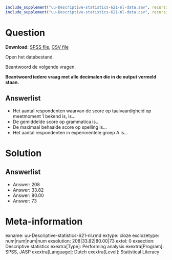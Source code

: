 ```{r, echo = FALSE, results = "hide"}
include_supplement("uu-Descriptive-statistics-621-nl-data.sav", recursive = TRUE)
include_supplement("uu-Descriptive-statistics-621-nl-data.csv", recursive = TRUE)
```

Question
========

**Download**: [SPSS file](uu-Descriptive-statistics-621-nl-data.sav), [CSV file](uu-Descriptive-statistics-621-nl-data.csv)

Open het databestand.

Beantwoord de volgende vragen.

**Beantwoord iedere vraag met alle decimalen die in de output vermeld staan.**

Answerlist
----------
* Het aantal respondenten waarvan de score op taalvaardigheid op meetmoment 1 bekend is, is…
* De gemiddelde score op grammatica is…
* De maximaal behaalde score op spelling is…
* Het aantal respondenten in experimentele groep A is…

Solution
========

Answerlist
----------
* Answer: 208
* Answer: 33.82
* Answer: 80.00
* Answer: 73


Meta-information
================
exname: uu-Descriptive-statistics-621-nl.rmd
extype: cloze
exclozetype: num|num|num|num 
exsolution: 208|33.82|80.00|73
extol: 0
exsection: Descriptive statistics
exextra[Type]: Performing analysis
exextra[Program]: SPSS, JASP
exextra[Language]: Dutch
exextra[Level]: Statistical Literacy